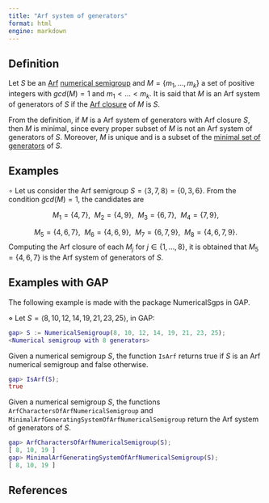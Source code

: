```yaml
---
title: "Arf system of generators"
format: html
engine: markdown
---
```


<!--  -->

## Definition

Let $S$ be an [Arf](../Families-NS/Arf-semigroup.qmd) [numerical semigroup](Numerical-semigroup.qmd) and $M = \{m_1, \ldots, m_k\}$ a set of positive integers with $gcd(M) = 1$ and $m_1 < \ldots < m_k$. It is said that $M$ is an Arf system of generators of $S$ if the [Arf closure](Arf-closure.qmd) of $M$ is $S$.

From the definition, if $M$ is a Arf system of generators with Arf closure $S$, then $M$ is minimal, since every proper subset of $M$ is not an Arf system of generators of $S$. Moreover, $M$ is unique and is a subset of the [minimal set of generators](Minimal-set-of-generators.qmd) of $S$.

## Examples

$\circ$ Let us consider the Arf semigroup $S = \langle 3, 7, 8 \rangle = \{0, 3, 6\}$. From the condition $gcd(M) = 1$, the candidates are

$$
M_1 = \{4, 7\}, ~~ M_2 = \{4, 9\}, ~~ M_3 = \{6, 7\}, ~~ M_4 = \{7,9\},
$$

$$
M_5 = \{4, 6, 7\}, ~~ M_6 = \{4, 6, 9\}, ~~ M_7 = \{6, 7, 9\}, ~~ M_8 = \{4, 6, 7, 9\}.
$$ Computing the Arf closure of each $M_j$ for $j \in \{1, \dots, 8\}$, it is obtained that $M_5 = \{4, 6, 7\}$ is the Arf system of generators of $S$.

## Examples with GAP

The following example is made with the package NumericalSgps in GAP.

$\diamond$ Let $S = \langle 8, 10, 12, 14, 19, 21, 23, 25 \rangle$, in GAP:

``` gap
gap> S := NumericalSemigroup(8, 10, 12, 14, 19, 21, 23, 25);
<Numerical semigroup with 8 generators>
```

Given a numerical semigroup $S$, the function `IsArf` returns true if $S$ is an Arf numerical semigroup and false otherwise.

``` gap
gap> IsArf(S);
true
```

Given a numerical semigroup $S$, the functions `ArfCharactersOfArfNumericalSemigroup` and `MinimalArfGeneratingSystemOfArfNumericalSemigroup` return the Arf system of generators of $S$.

``` gap
gap> ArfCharactersOfArfNumericalSemigroup(S);
[ 8, 10, 19 ]
gap> MinimalArfGeneratingSystemOfArfNumericalSemigroup(S);
[ 8, 10, 19 ]
```

## References

